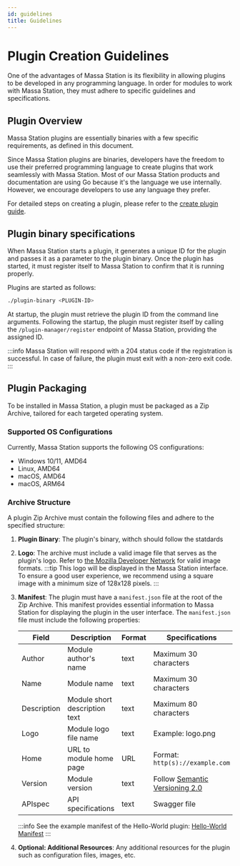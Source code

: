 ```yaml
---
id: guidelines
title: Guidelines
---
```


# Plugin Creation Guidelines

One of the advantages of Massa Station is its flexibility in allowing plugins to be developed in any programming language. In order for modules to work with Massa Station, they must adhere to specific guidelines and specifications.

## Plugin Overview

Massa Station plugins are essentially binaries with a few specific requirements, as defined in this document.

Since Massa Station plugins are binaries, developers have the freedom to use their preferred programming language to create plugins that work seamlessly with Massa Station. Most of our Massa Station products and documentation are using Go because it's the language we use internally. However, we encourage developers to use any language they prefer.

For detailed steps on creating a plugin, please refer to the [create plugin guide](/docs/build/plugin/create-plugin).

## Plugin binary specifications

When Massa Station starts a plugin, it generates a unique ID for the plugin and passes it as a parameter to the plugin binary. Once the plugin has started, it must register itself to Massa Station to confirm that it is running properly.

Plugins are started as follows:

```bash
./plugin-binary <PLUGIN-ID>
```

At startup, the plugin must retrieve the plugin ID from the command line arguments.
Following the startup, the plugin must register itself by calling the `/plugin-manager/register` endpoint of Massa Station, providing the assigned ID.

:::info
Massa Station will respond with a 204 status code if the registration is successful. In case of failure, the plugin must exit with a non-zero exit code.
:::

## Plugin Packaging

To be installed in Massa Station, a plugin must be packaged as a Zip Archive, tailored for each targeted operating system.

### Supported OS Configurations

Currently, Massa Station supports the following OS configurations:

- Windows 10/11, AMD64
- Linux, AMD64
- macOS, AMD64
- macOS, ARM64

<!-- to do : add more details about the supported os in another page
For details on the supported OS configurations, refer to [the Massa Station documentation](../wallet/massa-station.mdx).
-->

### Archive Structure

A plugin Zip Archive must contain the following files and adhere to the specified structure:

1. **Plugin Binary**: The plugin's binary, withch should follow the statdards
2. **Logo**: The archive must include a valid image file that serves as the plugin's logo. Refer to [the Mozilla Developer Network](https://developer.mozilla.org/en-US/docs/Web/Media/Formats/Image_types) for valid image formats.
   :::tip
   This logo will be displayed in the Massa Station interface. To ensure a good user experience, we recommend using a square image with a minimum size of 128x128 pixels.
   :::

3. **Manifest**: The plugin must have a `manifest.json` file at the root of the Zip Archive. This manifest provides essential information to Massa Station for displaying the plugin in the user interface. The `manifest.json` file must include the following properties:

   | Field       | Description                   | Format | Specifications                                                   |
   | ----------- | ----------------------------- | ------ | ---------------------------------------------------------------- |
   | Author      | Module author's name          | text   | Maximum 30 characters                                            |
   | Name        | Module name                   | text   | Maximum 30 characters                                            |
   | Description | Module short description text | text   | Maximum 80 characters                                            |
   | Logo        | Module logo file name         | text   | Example: logo.png                                                |
   | Home        | URL to module home page       | URL    | Format: `http(s)://example.com`                                  |
   | Version     | Module version                | text   | Follow [Semantic Versioning 2.0](https://semver.org/spec/v2.0.0) |
   | APIspec     | API specifications            | text   | Swagger file                                                     |

   :::info
   See the example manifest of the Hello-World plugin: [Hello-World Manifest](https://github.com/massalabs/station-massa-hello-world/blob/v0.0.8/manifest.json)
   :::

4. **Optional: Additional Resources**: Any additional resources for the plugin such as configuration files, images, etc.
